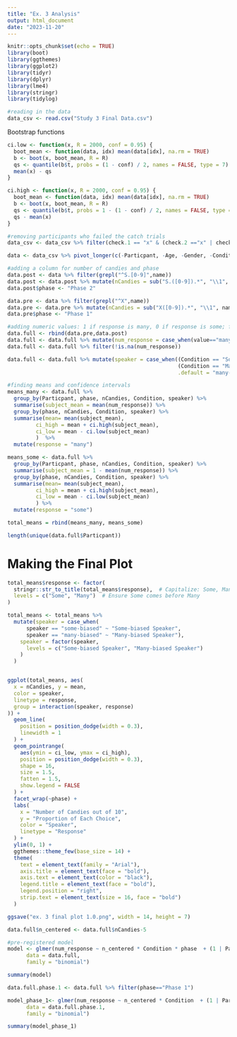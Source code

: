 ```yaml
---
title: "Ex. 3 Analysis"
output: html_document
date: "2023-11-20"
---
```


```r
knitr::opts_chunk$set(echo = TRUE)
library(boot)
library(ggthemes)
library(ggplot2)
library(tidyr)
library(dplyr)
library(lme4)
library(stringr)
library(tidylog)
```

```r
#reading in the data
data_csv <- read.csv("Study 3 Final Data.csv")
```

Bootstrap functions
```r
ci.low <- function(x, R = 2000, conf = 0.95) {
  boot_mean <- function(data, idx) mean(data[idx], na.rm = TRUE)
  b <- boot(x, boot_mean, R = R)
  qs <- quantile(b$t, probs = (1 - conf) / 2, names = FALSE, type = 7)
  mean(x) - qs
}

ci.high <- function(x, R = 2000, conf = 0.95) {
  boot_mean <- function(data, idx) mean(data[idx], na.rm = TRUE)
  b <- boot(x, boot_mean, R = R)
  qs <- quantile(b$t, probs = 1 - (1 - conf) / 2, names = FALSE, type = 7)
  qs - mean(x)
}
```

```r
#removing participants who failed the catch trials
data_csv <- data_csv %>% filter(check.1 == "x" & (check.2 =="x" | check.2 == "skipped") & (check.3 =="x" | check.3 == "skipped") & (check.4 =="x" | check.4 == "skipped") & (check.5 =="x" | check.5 == "skipped") & (check.6 =="x" | check.6 == "skipped") & (check.7 =="x" | check.7 == "skipped") & (check.8 =="x" | check.8 == "skipped"))

data <- data_csv %>% pivot_longer(c(-Particpant, -Age, -Gender, -Condition))

#adding a column for number of candies and phase
data.post <- data %>% filter(grepl("^S.[0-9]",name))
data.post <- data.post %>% mutate(nCandies = sub("S.([0-9]).*", "\\1", name, perl = TRUE)) %>% mutate(nCandies=as.numeric(nCandies))
data.post$phase <- "Phase 2"

data.pre <- data %>% filter(grepl("^X",name))
data.pre <- data.pre %>% mutate(nCandies = sub("X([0-9]).*", "\\1", name, perl = TRUE)) %>% mutate(nCandies=as.numeric(nCandies))
data.pre$phase <- "Phase 1"

#adding numeric values: 1 if response is many, 0 if response is some; filter out any other response
data.full <- rbind(data.pre,data.post)
data.full <- data.full %>% mutate(num_response = case_when(value=="many"~1, value == "some"~0))
data.full <- data.full %>% filter(!is.na(num_response))

data.full <- data.full %>% mutate(speaker = case_when((Condition == "Some-First" & phase == "Phase 1") ~ "some-biased",
                                                      (Condition == "Many-First" & phase == "Phase 2") ~ "some-biased",
                                                      .default = "many-biased"))

#finding means and confidence intervals
means_many <- data.full %>%
  group_by(Particpant, phase, nCandies, Condition, speaker) %>% 
  summarise(subject_mean = mean(num_response)) %>%
  group_by(phase, nCandies, Condition, speaker) %>%
  summarise(mean= mean(subject_mean),
         ci_high = mean + ci.high(subject_mean), 
         ci_low = mean - ci.low(subject_mean)
         )  %>% 
  mutate(response = "many")

means_some <- data.full %>%
  group_by(Particpant, phase, nCandies, Condition, speaker) %>% 
  summarise(subject_mean = 1 - mean(num_response)) %>%
  group_by(phase, nCandies, Condition, speaker) %>%
  summarise(mean= mean(subject_mean),
         ci_high = mean + ci.high(subject_mean), 
         ci_low = mean - ci.low(subject_mean)
         ) %>% 
  mutate(response = "some")

total_means = rbind(means_many, means_some)

length(unique(data.full$Particpant))
```

# Making the Final Plot
```r
total_means$response <- factor(
  stringr::str_to_title(total_means$response),  # Capitalize: Some, Many
  levels = c("Some", "Many")  # Ensure Some comes before Many
)

total_means <- total_means %>%
  mutate(speaker = case_when(
      speaker == "some-biased" ~ "Some-biased Speaker",
      speaker == "many-biased" ~ "Many-biased Speaker"),
    speaker = factor(speaker,
      levels = c("Some-biased Speaker", "Many-biased Speaker")
    )
  )


ggplot(total_means, aes(
  x = nCandies, y = mean,
  color = speaker,
  linetype = response,
  group = interaction(speaker, response)
)) +
  geom_line(
    position = position_dodge(width = 0.3),
    linewidth = 1
  ) +
  geom_pointrange(
    aes(ymin = ci_low, ymax = ci_high),
    position = position_dodge(width = 0.3),
    shape = 16,
    size = 1.5,
    fatten = 1.5,
    show.legend = FALSE  
  ) +
  facet_wrap(~phase) +
  labs(
    x = "Number of Candies out of 10",
    y = "Proportion of Each Choice",
    color = "Speaker",
    linetype = "Response"
  ) +
  ylim(0, 1) +
  ggthemes::theme_few(base_size = 14) +
  theme(
    text = element_text(family = "Arial"),
    axis.title = element_text(face = "bold"),
    axis.text = element_text(color = "black"),
    legend.title = element_text(face = "bold"),
    legend.position = "right",
    strip.text = element_text(size = 16, face = "bold")
  )

ggsave("ex. 3 final plot 1.0.png", width = 14, height = 7)
```



```r
data.full$n_centered <- data.full$nCandies-5

#pre-registered model
model <- glmer(num_response ~ n_centered * Condition * phase  + (1 | Particpant), 
      data = data.full, 
      family = "binomial")

summary(model)
```
```r
data.full.phase.1 <- data.full %>% filter(phase=="Phase 1")

model_phase_1<- glmer(num_response ~ n_centered * Condition  + (1 | Particpant), 
      data = data.full.phase.1, 
      family = "binomial")

summary(model_phase_1)
```




